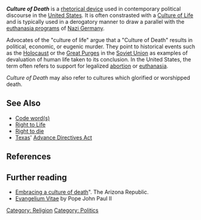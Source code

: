 '''''Culture of Death''''' is a [[rhetorical device]] used in contemporary political discourse in the [[United States]]. It is often constrasted with a [[Culture of Life]] and is typically used in a derogatory manner to draw a parallel with the [[T-4 Euthanasia Program|euthanasia programs]] of [[Nazi Germany]].  

Advocates of the "culture of life" argue that a "Culture of Death" results in political, economic, or eugenic murder. They point to historical events such as the [[Holocaust]] or the [[Great Purge]]s in the [[Soviet Union]] as examples of devaluation of human life taken to its conclusion.  In the United States, the term often refers to support for legalized [[abortion]] or [[euthanasia]].

''Culture of Death'' may also refer to cultures which glorified or worshipped death.

==See Also==
*[[Code word (propaganda)|Code word(s)]]
*[[Right to Life]]
*[[Right to die]]
*[[Texas]]' [[Advance Directives Act]]

==References==

==Further reading==
*[http://www.azcentral.com/arizonarepublic/opinions/articles/0324thurlets244.html Embracing a culture of death]". The Arizona  Republic.
*[http://www.vatican.va/holy_father/john_paul_ii/encyclicals/documents/hf_jp-ii_enc_25031995_evangelium-vitae_en.html Evangelium Vitae] by Pope John Paul II

{{poli-stub}}

[[Category: Religion]]
[[Category: Politics]]